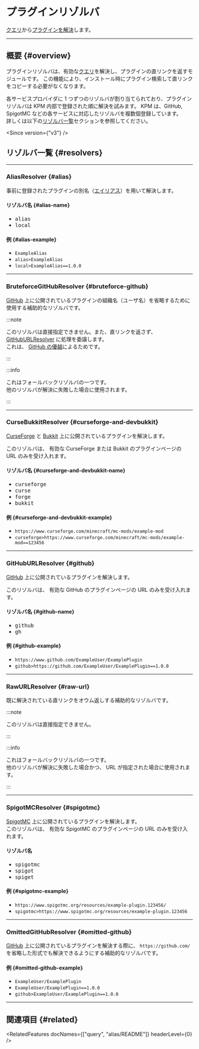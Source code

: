 
# プラグインリゾルバ

[クエリ](query)から[プラグインを解決](/docs/expressions/#plugin-resolve)します。

---

## 概要 {#overview}

プラグインリゾルバは、有効な[クエリ](query)を解決し、プラグインの直リンクを返すモジュールです。
この機能により、インストール時にプラグイン検索して直リンクをコピーする必要がなくなります。

各サービスプロバイダに 1 つずつのリゾルバが割り当てられており、プラグインリゾルバは KPM 内部で登録された順に解決を試みます。
KPM は、GitHub, SpigotMC などの各サービスに対応したリゾルバを複数個登録しています。  
詳しくは以下の[リゾルバ一覧](#resolvers)セクションを参照してください。

<Since version={"v3"} />

## リゾルバ一覧 {#resolvers}

---

### AliasResolver {#alias}

事前に登録されたプラグインの別名（[エイリアス](alias)）を用いて解決します。

<!-- TODO: エイリアス構成のリンクを張る -->

#### リゾルバ名 {#alias-name}

- <kbd>alias</kbd>
- <kbd>local</kbd>

#### 例 {#alias-example}

- `ExampleAlias`
- `alias>ExampleAlias`
- `local>ExampleAlias==1.0.0`

---

### BruteforceGitHubResolver {#bruteforce-github}

[GitHub](https://github.com/) 上に公開されているプラグインの組織名（ユーザ名）を省略するために使用する補助的なリゾルバです。

:::note

このリゾルバは直接指定できません。また、直リンクを返さず、[GitHubURLResolver](#github) に処理を委譲します。  
これは、 [GitHub の優越](query#github-prefence)によるためです。

:::

:::info

これはフォールバックリゾルバの一つです。  
他のリゾルバが解決に失敗した場合に使用されます。

:::

---

### CurseBukkitResolver {#curseforge-and-devbukkit}

[CurseForge](https://www.curseforge.com/minecraft/mc-mods) と [Bukkit](https://dev.bukkit.org/projects) 上に公開されているプラグインを解決します。

このリゾルバは、 有効な CurseForge または Bukkit のプラグインページの URL のみを受け入れます。

#### リゾルバ名 {#curseforge-and-devbukkit-name}

- <kbd>curseforge</kbd>
- <kbd>curse</kbd>
- <kbd>forge</kbd>
- <kbd>bukkit</kbd>

#### 例 {#curseforge-and-devbukkit-example}

- `https://www.curseforge.com/minecraft/mc-mods/example-mod`
- `curseforge>https://www.curseforge.com/minecraft/mc-mods/example-mod==123456`

---

### GitHubURLResolver {#github}

[GitHub](https://github.com) 上に公開されているプラグインを解決します。

このリゾルバは、 有効な GitHub のプラグインページの URL のみを受け入れます。

#### リゾルバ名 {#github-name}

- <kbd>github</kbd>
- <kbd>gh</kbd>

#### 例 {#github-example}

- `https://www.github.com/ExampleUser/ExamplePlugin`
- `github>https://github.com/ExampleUser/ExamplePlugin==1.0.0`

---

### RawURLResolver {#raw-url}

既に解決されている直リンクをオウム返しする補助的なリゾルバです。

:::note

このリゾルバは直接指定できません。

:::

:::info

これはフォールバックリゾルバの一つです。  
他のリゾルバが解決に失敗した場合かつ、 URL が指定された場合に使用されます。

:::

---

### SpigotMCResolver {#spigotmc}

[SpigotMC](https://www.spigotmc.org/resources/) 上に公開されているプラグインを解決します。  
このリゾルバは、 有効な SpigotMC のプラグインページの URL のみを受け入れます。

#### リゾルバ名

- <kbd>spigotmc</kbd>
- <kbd>spigot</kbd>
- <kbd>spiget</kbd>

#### 例 {#spigotmc-example}

- `https://www.spigotmc.org/resources/example-plugin.123456/`
- `spigotmc>https://www.spigotmc.org/resources/example-plugin.123456`

---

### OmittedGitHubResolver {#omitted-github}

[GitHub](https://github.com) 上に公開されているプラグインを解決する際に、 `https://github.com/` を省略した形式でも解決できるようにする補助的なリゾルバです。

#### 例 {#omitted-github-example}

- `ExampleUser/ExamplePlugin`
- `ExampleUser/ExamplePlugin==1.0.0`
- `github>ExampleUser/ExamplePlugin==1.0.0`

---

## 関連項目 {#related}

<RelatedFeatures docNames={["query", "alias/README"]} headerLevel={0} />

